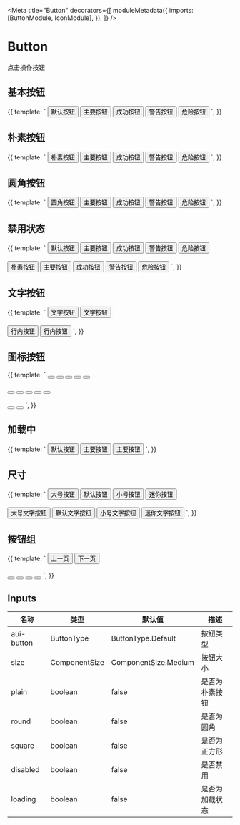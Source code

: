 

<Meta
  title="Button"
  decorators={[
    moduleMetadata({
      imports: [ButtonModule, IconModule],
    }),
  ]}
/>

# Button

点击操作按钮

## 基本按钮

<Canvas>
  <Story
    name="Basic"
    height="70px"
  >
    {{
      template: `
        <button aui-button>默认按钮</button>
        <button aui-button="primary">主要按钮</button>
        <button aui-button="success">成功按钮</button>
        <button aui-button="warning">警告按钮</button>
        <button aui-button="danger">危险按钮</button>
      `,
    }}
  </Story>
</Canvas>

## 朴素按钮

<Canvas>
  <Story
    name="Plain"
    height="70px"
  >
    {{
      template: `
        <button aui-button [plain]="true">朴素按钮</button>
        <button aui-button="primary" [plain]="true">主要按钮</button>
        <button aui-button="success" [plain]="true">成功按钮</button>
        <button aui-button="warning" [plain]="true">警告按钮</button>
        <button aui-button="danger" [plain]="true">危险按钮</button>
      `,
    }}
  </Story>
</Canvas>

## 圆角按钮

<Canvas>
  <Story
    name="Round"
    height="70px"
  >
    {{
      template: `
        <button aui-button [round]="true">圆角按钮</button>
        <button aui-button="primary" [round]="true">主要按钮</button>
        <button aui-button="success" [round]="true">成功按钮</button>
        <button aui-button="warning" [round]="true">警告按钮</button>
        <button aui-button="danger" [round]="true">危险按钮</button>
      `,
    }}
  </Story>
</Canvas>

## 禁用状态

<Canvas>
  <Story
    name="Disabled"
    height="120px"
  >
    {{
      template: `
        <button aui-button [disabled]="true">默认按钮</button>
        <button aui-button="primary" [disabled]="true">主要按钮</button>
        <button aui-button="success" [disabled]="true">成功按钮</button>
        <button aui-button="warning" [disabled]="true">警告按钮</button>
        <button aui-button="danger" [disabled]="true">危险按钮</button>
        <br /><br />
        <button aui-button [plain]="true" [disabled]="true">朴素按钮</button>
        <button aui-button="primary" [plain]="true" [disabled]="true">主要按钮</button>
        <button aui-button="success" [plain]="true" [disabled]="true">成功按钮</button>
        <button aui-button="warning" [plain]="true" [disabled]="true">警告按钮</button>
        <button aui-button="danger" [plain]="true" [disabled]="true">危险按钮</button>
      `,
    }}
  </Story>
</Canvas>

## 文字按钮

<Canvas>
  <Story
    name="Text"
    height="120px"
  >
    {{
      template: `
        <button aui-button="text">文字按钮</button>
        <button aui-button="text" [disabled]="true">文字按钮</button>
        <br />
        <br />
        <button aui-button="inline">行内按钮</button>
        <button aui-button="inline" [disabled]="true">行内按钮</button>
      `,
    }}
  </Story>
</Canvas>

## 图标按钮

<Canvas>
  <Story
    name="Icon"
    height="180px"
  >
    {{
      template: `
        <button aui-button [square]="true"><aui-icon icon="search_s"></aui-icon></button>
        <button aui-button="primary" [square]="true"><aui-icon icon="search_s"></aui-icon></button>
        <button aui-button="success" [square]="true"><aui-icon icon="search_s"></aui-icon></button>
        <button aui-button="warning" [square]="true"><aui-icon icon="search_s"></aui-icon></button>
        <button aui-button="danger" [square]="true"><aui-icon icon="search_s"></aui-icon></button>
        <br />
        <br />
        <button aui-button [square]="true" [round]="true" [plain]="true"><aui-icon icon="search_s"></aui-icon></button>
        <button aui-button="primary" [square]="true" [round]="true" [plain]="true"><aui-icon icon="search_s"></aui-icon></button>
        <button aui-button="success" [square]="true" [round]="true" [plain]="true"><aui-icon icon="search_s"></aui-icon></button>
        <button aui-button="warning" [square]="true" [round]="true" [plain]="true"><aui-icon icon="search_s"></aui-icon></button>
        <button aui-button="danger" [square]="true" [round]="true" [plain]="true"><aui-icon icon="search_s"></aui-icon></button>
        <br />
        <br />
        <button aui-button="text" [square]="true" [plain]="true"><aui-icon icon="search_s"></aui-icon></button>
        <button aui-button="text" [square]="true"><aui-icon icon="search_s"></aui-icon></button>
      `,
    }}
  </Story>
</Canvas>

## 加载中

<Canvas>
  <Story
    name="Loading"
    height="70px"
  >
    {{
      template: `
        <button aui-button [disabled]="true" [loading]="true">默认按钮</button>
        <button aui-button="primary" [disabled]="true" [loading]="true">主要按钮</button>
        <button aui-button="primary" [plain]="true" [disabled]="true" [loading]="true">主要按钮</button>
      `,
    }}
  </Story>
</Canvas>

## 尺寸

<Canvas>
  <Story
    name="Size"
    height="120px"
  >
    {{
      template: `
        <button aui-button size="large">大号按钮</button>
        <button aui-button size="medium">默认按钮</button>
        <button aui-button size="small">小号按钮</button>
        <button aui-button size="mini">迷你按钮</button>
        <br />
        <br />
        <button aui-button="text" size="large">大号文字按钮</button>
        <button aui-button="text" size="medium">默认文字按钮</button>
        <button aui-button="text" size="small">小号文字按钮</button>
        <button aui-button="text" size="mini">迷你文字按钮</button>
      `,
    }}
  </Story>
</Canvas>

## 按钮组

<Canvas>
  <Story
    name="Button Group"
    height="120px"
  >
    {{
      template: `
        <aui-button-group>
          <button aui-button="primary">
            <aui-icon icon="angle_left"></aui-icon>
            <span>上一页</span>
          </button>
          <button aui-button="primary">
            <span>下一页</span>
            <aui-icon icon="angle_right"></aui-icon>
          </button>
        </aui-button-group>
        <br />
        <br />
        <aui-button-group>
          <button aui-button="primary" [plain]="true" [square]="true">
            <aui-icon icon="angle_double_left"></aui-icon>
          </button>
          <button aui-button="primary" [plain]="true" [square]="true">
            <aui-icon icon="angle_left"></aui-icon>
          </button>
          <button aui-button="primary" [plain]="true" [square]="true">
            <aui-icon icon="angle_right"></aui-icon>
          </button>
          <button aui-button="primary" [plain]="true" [square]="true">
            <aui-icon icon="angle_double_right"></aui-icon>
          </button>
        </aui-button-group>
      `,
    }}
  </Story>
</Canvas>

## Inputs

| 名称       | 类型          | 默认值               | 描述           |
| ---------- | ------------- | -------------------- | -------------- |
| aui-button | ButtonType    | ButtonType.Default   | 按钮类型       |
| size       | ComponentSize | ComponentSize.Medium | 按钮大小       |
| plain      | boolean       | false                | 是否为朴素按钮 |
| round      | boolean       | false                | 是否为圆角     |
| square     | boolean       | false                | 是否为正方形   |
| disabled   | boolean       | false                | 是否禁用       |
| loading    | boolean       | false                | 是否为加载状态 |
